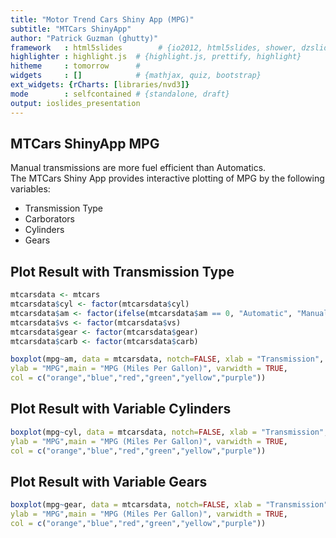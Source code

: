 ```yaml
---
title: "Motor Trend Cars Shiny App (MPG)"
subtitle: "MTCars ShinyApp"
author: "Patrick Guzman (ghutty)"
framework   : html5slides        # {io2012, html5slides, shower, dzslides, ...}
highlighter : highlight.js  # {highlight.js, prettify, highlight}
hitheme     : tomorrow      # 
widgets     : []            # {mathjax, quiz, bootstrap}
ext_widgets: {rCharts: [libraries/nvd3]}
mode        : selfcontained # {standalone, draft}
output: ioslides_presentation
---
```

## MTCars ShinyApp MPG
Manual transmissions are more fuel efficient than Automatics.  
The MTCars Shiny App provides interactive plotting of MPG by the following variables:

  - Transmission Type
  - Carborators
  - Cylinders
  - Gears

## Plot Result with Transmission Type
```r
mtcarsdata <- mtcars
mtcarsdata$cyl <- factor(mtcarsdata$cyl)
mtcarsdata$am <- factor(ifelse(mtcarsdata$am == 0, "Automatic", "Manual"))
mtcarsdata$vs <- factor(mtcarsdata$vs)
mtcarsdata$gear <- factor(mtcarsdata$gear)
mtcarsdata$carb <- factor(mtcarsdata$carb)
```
```r
boxplot(mpg~am, data = mtcarsdata, notch=FALSE, xlab = "Transmission", 
ylab = "MPG",main = "MPG (Miles Per Gallon)", varwidth = TRUE, 
col = c("orange","blue","red","green","yellow","purple"))
```

## Plot Result with Variable Cylinders

```r
boxplot(mpg~cyl, data = mtcarsdata, notch=FALSE, xlab = "Transmission", 
ylab = "MPG",main = "MPG (Miles Per Gallon)", varwidth = TRUE, 
col = c("orange","blue","red","green","yellow","purple"))
```

## Plot Result with Variable Gears

```r
boxplot(mpg~gear, data = mtcarsdata, notch=FALSE, xlab = "Transmission", 
ylab = "MPG",main = "MPG (Miles Per Gallon)", varwidth = TRUE, 
col = c("orange","blue","red","green","yellow","purple"))
```

